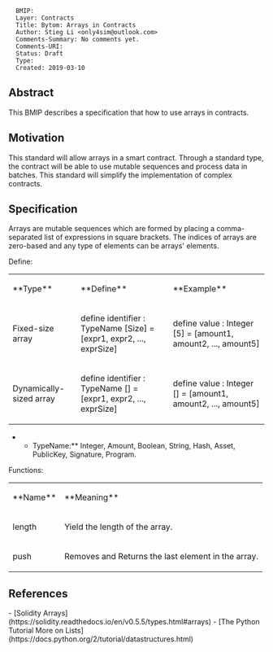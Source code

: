 <pre>
  BMIP: 
  Layer: Contracts
  Title: Bytom: Arrays in Contracts
  Author: Stieg Li <only4sim@outlook.com>
  Comments-Summary: No comments yet.
  Comments-URI: 
  Status: Draft
  Type: 
  Created: 2019-03-10
</pre>

==Abstract==

This BMIP describes a specification that how to use arrays in contracts.

==Motivation==

This standard will allow arrays in a smart contract. Through a standard type, the contract will be able to use mutable sequences and process data in batches. This standard will simplify the implementation of complex contracts.

==Specification==

Arrays are mutable sequences which are formed by placing a comma-separated list of expressions in square brackets. The indices of arrays are zero-based and any type of elements can be arrays' elements. 

Define:
{|
| **Type** || **Define** || **Example**
|-
| Fixed-size array || define identifier : TypeName [Size] = [expr1, expr2, ..., exprSize] || define value : Integer [5] = [amount1, amount2, ..., amount5]
|-
| Dynamically-sized array || define identifier : TypeName [] = [expr1, expr2, ..., exprSize] || define value : Integer [] = [amount1, amount2, ..., amount5]
|}

**TypeName:** Integer, Amount, Boolean, String, Hash, Asset, PublicKey, Signature, Program.

Functions:
{|
| **Name** || **Meaning**
|-
| length || Yield the length of the array.
|-
| push || Removes and Returns the last element in the array.
|}

==References==

- [Solidity Arrays](https://solidity.readthedocs.io/en/v0.5.5/types.html#arrays)
- [The Python Tutorial More on Lists](https://docs.python.org/2/tutorial/datastructures.html)